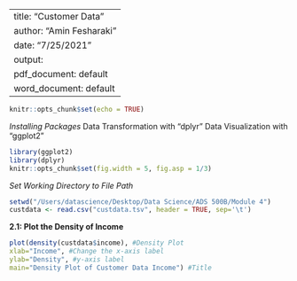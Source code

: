 
---
title: "Customer Data"
author: "Amin Fesharaki"
date: "7/25/2021"
output:
  pdf_document: default
  word_document: default
---
```r
knitr::opts_chunk$set(echo = TRUE)
```

*Installing Packages* 
Data Transformation with "dplyr"
Data Visualization with "ggplot2"

```r

library(ggplot2)
library(dplyr)
knitr::opts_chunk$set(fig.width = 5, fig.asp = 1/3)
```


*Set Working Directory to File Path*
```r
setwd("/Users/datascience/Desktop/Data Science/ADS 500B/Module 4")
custdata <- read.csv("custdata.tsv", header = TRUE, sep='\t')
```

**2.1: Plot the Density of Income **

```r
plot(density(custdata$income), #Density Plot
xlab="Income", #Change the x-axis label
ylab="Density", #y-axis label
main="Density Plot of Customer Data Income") #Title
```






